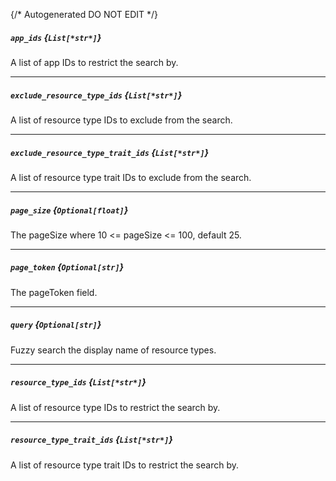 {/* Autogenerated DO NOT EDIT  */}
##### `app_ids` *{`List[*str*]`}*
A list of app IDs to restrict the search by.

---
##### `exclude_resource_type_ids` *{`List[*str*]`}*
A list of resource type IDs to exclude from the search.

---
##### `exclude_resource_type_trait_ids` *{`List[*str*]`}*
A list of resource type trait IDs to exclude from the search.

---
##### `page_size` *{`Optional[float]`}*
The pageSize where 10 \<\= pageSize \<\= 100, default 25.

---
##### `page_token` *{`Optional[str]`}*
The pageToken field.

---
##### `query` *{`Optional[str]`}*
Fuzzy search the display name of resource types.

---
##### `resource_type_ids` *{`List[*str*]`}*
A list of resource type IDs to restrict the search by.

---
##### `resource_type_trait_ids` *{`List[*str*]`}*
A list of resource type trait IDs to restrict the search by.

